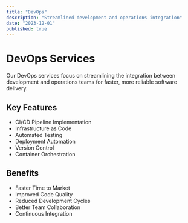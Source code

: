 ```yaml
---
title: "DevOps"
description: "Streamlined development and operations integration"
date: "2023-12-01"
published: true
---
```


# DevOps Services

Our DevOps services focus on streamlining the integration between development and operations teams for faster, more reliable software delivery.

## Key Features

- CI/CD Pipeline Implementation
- Infrastructure as Code
- Automated Testing
- Deployment Automation
- Version Control
- Container Orchestration

## Benefits

- Faster Time to Market
- Improved Code Quality
- Reduced Development Cycles
- Better Team Collaboration
- Continuous Integration
